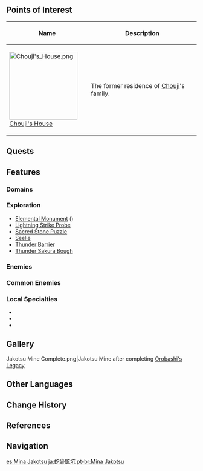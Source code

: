 {{Location Infobox
|image        = Jakotsu Mine.png
|type         = Subarea
|region       = Inazuma
|area         = Yashiori Island
}}
{{Location Intro|{{Lang|'''Jakotsu Mine'''|ja=蛇骨鉱坑|ja_rm=Jakotsu Koukou}}|description=}}

==Points of Interest==
{| class="article-table alternating-colors-table tdc1" style="width: 100%;"
! style="width: 200px;" | Name
! Description
|- id="Chouji's House"
| [[File:Chouji's House.png|180px]]<br />[[Chouji's House]]
| The former residence of [[Chouji]]'s family.
|}

==Quests==
{{Quests by Category List|heo=1}}

==Features==
===Domains===
{{Domains by Category Gallery}}

===Exploration===
*[[Elemental Monument]] ({{Electro}})
*[[Lightning Strike Probe]]
*[[Sacred Stone Puzzle]]
*[[Seelie]]
*[[Thunder Barrier]]
*[[Thunder Sakura Bough]]

===Enemies===
===Common Enemies===
{{Enemy List|Kairagi: Dancing Thunder;Nobushi: Hitsukeban;Hydro Slime;Large Hydro Slime}}

===Local Specialties===
*{{Item|Crystal Marrow}}
*{{Item|Naku Weed}}
*{{Item|Onikabuto}}

==Gallery==
<gallery>
Jakotsu Mine Complete.png|Jakotsu Mine after completing [[Orobashi's Legacy]]
</gallery>

==Other Languages==
{{Other Languages
|en      = Jakotsu Mine
|zhs     = 蛇骨矿洞
|zhs_rm  = Shégǔ Kuàngdòng
|zht     = 蛇骨礦洞
|zht_rm  = Shégǔ Kuàngdòng
|zh_tl   = Snake Bone Mine
|ja      = {{Rubi|蛇|じゃ|骨|こつ|鉱|こう|坑|こう}}
|ja_rm   = Jakotsu Koukou<ref>[[Map]], Label: Jakotsu Mine (Japanese)</ref>
|ja_tl   = Snake Bone Mine
|ko      = 뱀 뼈 {{tt|광갱|鑛坑}}
|ko_rm   = Baem Ppyeo Gwanggaeng
|ko_tl   = Snake Bone Mine
|es      = Mina Jakotsu
|es_tl   = Jakotsu Mine
|fr      = Mine Jakotsu
|fr_tl   = Jakotsu Mine
|ru      = Шахта Дзякоцу
|ru_tl   = Jakotsu Mine
|th      = Jakotsu Mine
|vi      = Hầm Mỏ Jakotsu
|vi_tl   = Jakotsu Mine
|de      = Jakotsu-Mine
|de_tl   = Jakotsu Mine
|id      = Jakotsu Mine
|pt      = Mina Jakotsu
|pt_tl   = Jakotsu Mine
|tr      = Jakotsu Madeni
|tr_tl   = 
|it      = Miniera di Jakotsu
|it_tl   = Jakotsu Mine
}}

==Change History==
{{Change History|2.0}}

==References==
{{Reflist}}

==Navigation==
{{Area Navbox|Inazuma}}

[[es:Mina Jakotsu]]
[[ja:蛇骨鉱坑]]
[[pt-br:Mina Jakotsu]]